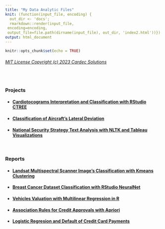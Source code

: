 ```yaml
---
title: "My Data Analytic Files"
knit: (function(input_file, encoding) {
  out_dir <- 'docs';
  rmarkdown::render(input_file,
 encoding=encoding,
 output_file=file.path(dirname(input_file), out_dir, 'index2.html'))})
output: html_document
---
```

```r
knitr::opts_chunk$set(echo = TRUE)
```

###### [MIT License Copyright (c) 2023 Cardec Solutions](docs/mit_license.html) 

<br/>

### Projects

- #### [Cardiotocograms Interpretation and Classification with RStudio CTREE](CTREE/CTREE_RMarkdown.html)

- #### [Classification of Aircraft's Lateral Deviation](reports/ClassificationACFTLateralDeviation.pdf)

- #### [National Security Strategy Text Analysis with NLTK and Tableau Visualizations](text_analysis/README.html)

<br/>

### Reports
  
- #### [Landsat Multispectral Scanner Image's Classification with Kmeans Clustering](reports/UnsupervisedLearningKmeans.pdf)

- #### [Breast Cancer Dataset Classification with RStudio NeuralNet](reports/NeuralNetworksR.pdf)

- #### [Vehicles Valuation with Multilinear Regression in R](reports/MultipleLinearRegression.pdf)

- #### [Association Rules for Credit Approvals with Apriori](reports/AssociationApriori.pdf)

- #### [Logistic Regresion and Default of Credit Card Payments](reports/LogisticRegression.pdf)

